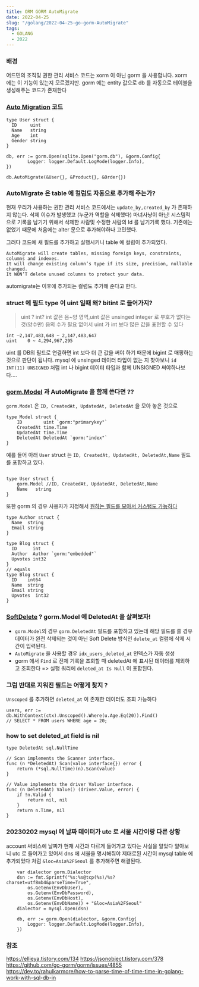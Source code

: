 ```yaml
---
title: ORM GORM AutoMigrate
date: 2022-04-25
slug: "/golang/2022-04-25-go-gorm-AutoMigrate"
tags:
  - GOLANG
  - 2022
---
```


### 배경

어드민의 조직및 권한 관리 서비스 코드는 xorm 이 아닌 gorm 을 사용합니다.
xorm 에는 이 기능이 있는지 모르겠지만.
gorm 에는 entity 값으로 db 를 자동으로 테이블을 생성해주는 코드가 존재한다


### [Auto Migration](https://gorm.io/docs/migration.html) 코드

```
type User struct {
  ID     uint
  Name   string
  Age    int
  Gender string
}
```
```
db, err := gorm.Open(sqlite.Open("gorm.db"), &gorm.Config{
		Logger: logger.Default.LogMode(logger.Info),
})
  
db.AutoMigrate(&User{}, &Product{}, &Order{})
```

### AutoMigrate 은 table 에 컬럼도 자동으로 추가해 주는가?

현재 우리가 사용하는 권한 관리 서비스 코드에서는 `update_by,created_by` 가 존재하지 않는다.
삭제 이슈가 발생했고 (누군가 역할을 삭제했다)
마녀사냥이 아닌! 시스템적으로 기록을 남기기 위해서 삭제한 사람및 수정한 사람의 Id 를 남기기록 했다.
기존에는 없었기 때문에 처음에는 alter 문으로 추가해야하나 고민했다.

그러다 코드에 새 필드를 추가하고 실행시키니 table 에 컬럼이 추가되었다.
```
AutoMigrate will create tables, missing foreign keys, constraints, columns and indexes. 
It will change existing column’s type if its size, precision, nullable changed.
It WON’T delete unused columns to protect your data.
```
automigrate는 이후에 추가되는 컬럼도 추가해 준다고 한다.

### struct 에 필드 type 이 uint 일때 왜? bitint 로 들어가지?

> uint ? int?
int 값은 음~양 영역,uint 값은 unsinged integer 로 부호가 없다는 것(양수만)
음의 수가 필요 없어서 uint 가 int 보다 많은 값을 표현할 수 있다
```
int	–2,147,483,648 ~ 2,147,483,647
uint	0 ~ 4,294,967,295
```

uint 를 DB의 필드로 연결하면 int 보다 더 큰 값을 써야 하기 때문에 bigint 로 매핑하는 것으로 판단이 됩니다.
mysql 에 unsinged 데이터 타입이 없는 지 찾아보니
`id INT(11) UNSIGNED` 처럼  int 나 bigint 데이터 타입과 함께 UNSIGNED 써야하나보다....


### [gorm.Model](https://gorm.io/docs/models.html#gorm-Model) 과 AutoMigrate 을 함께 쓴다면  ??

`gorm.Model` 은 `ID, CreatedAt, UpdatedAt, DeletedAt` 을 모아 놓은 것으로
```
type Model struct {
    ID        uint `gorm:"primarykey"`
    CreatedAt time.Time
    UpdatedAt time.Time
    DeletedAt DeletedAt `gorm:"index"`
}

```
예를 들어 아래 `User` struct 는  `ID, CreatedAt, UpdatedAt, DeletedAt,Name` 필드를 포함하고 있다.
```

type User struct {
    gorm.Model //ID, CreatedAt, UpdatedAt, DeletedAt,Name
    Name   string
}
```

또한 gorm 의 경우 사용자가 지정해서 [원하는 필드를 모아서 커스텀도 가능하다](https://gorm.io/docs/models.html#embedded_struct)
```
type Author struct {
  Name  string
  Email string
}

type Blog struct {
  ID      int
  Author  Author `gorm:"embedded"`
  Upvotes int32
}
// equals
type Blog struct {
  ID    int64
  Name  string
  Email string
  Upvotes  int32
}
```


### [SoftDelete](https://gorm.io/docs/delete.html#Soft-Delete) ? gorm.Model 에 DeletedAt 을 살펴보자!
* `gorm.Model`의 경우 `gorm.DeletedAt` 필드를 포함하고 있는데 해당 필드를 쓸 경우 데이터가 완전 삭제되는 것이 아닌 Soft Delete 방식인 `delete_at` 컬럼에 삭제 시간이 입력된다.
* `AutoMigrate` 을 사용할 경우 `idx_users_deleted_at` 인덱스가 자동 생성
* gorm 에서 `Find` 로 전체 기록을 조회할 때 deletedAt 에 표시된 데이터를 제외하고 조회한다 => 실행 쿼리에 `deleted_at Is Null` 이 포함된다.

### 그럼  반대로 지워진 필드는 어떻게 찾지 ?
`Unscoped` 를 추가하면  `deleted_at` 이 존재한 데이터도 조회 가능하다

```
users, err := db.WithContext(ctx).Unscoped().Where(u.Age.Eq(20)).Find()
// SELECT * FROM users WHERE age = 20;
```

### how to set deleted_at field is nil


```
type DeletedAt sql.NullTime

// Scan implements the Scanner interface.
func (n *DeletedAt) Scan(value interface{}) error {
	return (*sql.NullTime)(n).Scan(value)
}

// Value implements the driver Valuer interface.
func (n DeletedAt) Value() (driver.Value, error) {
	if !n.Valid {
		return nil, nil
	}
	return n.Time, nil
}
```

### 20230202 mysql 에 날짜 데이터가 utc 로 서울 시간이랑 다른 상황
account 써비스에 날짜가 현재 시간과 다르게 들어가고 있다는 사실을 알았다
알아보니 utc 로 들어가고 있어서
dns 에 서울을 명시해줘야 제대로된 시간이 mysql table 에 추가되었다
처럼 `&loc=Asia%2FSeoul` 를 추가해주면 해결된다.

```
    var dialector gorm.Dialector
    dsn := fmt.Sprintf("%s:%s@tcp(%s)/%s?charset=utf8mb4&parseTime=True",
        os.Getenv(EnvDbUser),
        os.Getenv(EnvDbPassword),
        os.Getenv(EnvDbHost),
        os.Getenv(EnvDbName)) + "&loc=Asia%2FSeoul"
    dialector = mysql.Open(dsn)

    db, err := gorm.Open(dialector, &gorm.Config{
        Logger: logger.Default.LogMode(logger.Info),
    })
```

### 참조
https://ellieya.tistory.com/134
https://jsonobject.tistory.com/378
https://github.com/go-gorm/gorm/issues/4855
https://dev.to/rahulkarmore/how-to-parse-time-of-time-time-in-golang-work-with-sql-db-in


